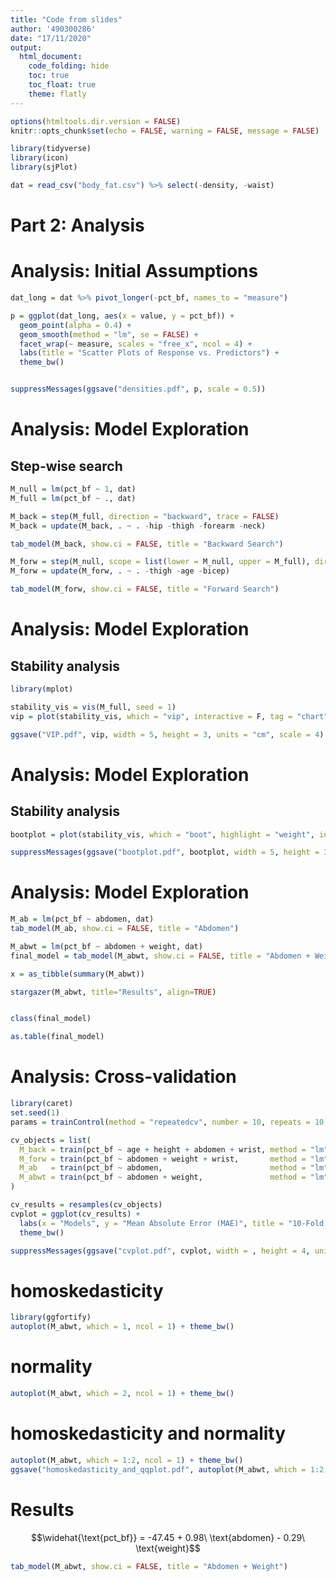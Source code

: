 ---
title: "Code from slides"
author: '490300286'
date: "17/11/2020"
output: 
  html_document:
    code_folding: hide
    toc: true
    toc_float: true
    theme: flatly
---


```{r setup, include=FALSE}
options(htmltools.dir.version = FALSE)
knitr::opts_chunk$set(echo = FALSE, warning = FALSE, message = FALSE)

library(tidyverse)
library(icon)
library(sjPlot)

dat = read_csv("body_fat.csv") %>% select(-density, -waist)
```


# Part 2: Analysis



# Analysis: Initial Assumptions


```{r fig.width=12, fig.height=10}
dat_long = dat %>% pivot_longer(-pct_bf, names_to = "measure")

p = ggplot(dat_long, aes(x = value, y = pct_bf)) +
  geom_point(alpha = 0.4) +
  geom_smooth(method = "lm", se = FALSE) +
  facet_wrap(~ measure, scales = "free_x", ncol = 4) +
  labs(title = "Scatter Plots of Response vs. Predictors") +
  theme_bw()


suppressMessages(ggsave("densities.pdf", p, scale = 0.5))
```

# Analysis: Model Exploration

## Step-wise search

```{r}
M_null = lm(pct_bf ~ 1, dat)
M_full = lm(pct_bf ~ ., dat)
```

```{r}
M_back = step(M_full, direction = "backward", trace = FALSE)
M_back = update(M_back, . ~ . -hip -thigh -forearm -neck)

tab_model(M_back, show.ci = FALSE, title = "Backward Search")
```

```{r}
M_forw = step(M_null, scope = list(lower = M_null, upper = M_full), direction = "forward", trace = FALSE)
M_forw = update(M_forw, . ~ . -thigh -age -bicep)

tab_model(M_forw, show.ci = FALSE, title = "Forward Search")
```


# Analysis: Model Exploration

## Stability analysis

```{r results='asis', eval=TRUE}
library(mplot)

stability_vis = vis(M_full, seed = 1)
vip = plot(stability_vis, which = "vip", interactive = F, tag = "chart")

ggsave("VIP.pdf", vip, width = 5, height = 3, units = "cm", scale = 4)


```

# Analysis: Model Exploration

## Stability analysis

```{r results='asis', eval=TRUE}
bootplot = plot(stability_vis, which = "boot", highlight = "weight", interactive = F, tag = "chart")

suppressMessages(ggsave("bootplot.pdf", bootplot, width = 5, height = 3, units = "cm", scale = 4))

```


# Analysis: Model Exploration


```{r}
M_ab = lm(pct_bf ~ abdomen, dat)
tab_model(M_ab, show.ci = FALSE, title = "Abdomen")
```

```{r}
M_abwt = lm(pct_bf ~ abdomen + weight, dat)
final_model = tab_model(M_abwt, show.ci = FALSE, title = "Abdomen + Weight")

x = as_tibble(summary(M_abwt))

stargazer(M_abwt, title="Results", align=TRUE)


class(final_model)

as.table(final_model)
```


# Analysis: Cross-validation 


```{r eval=TRUE}
library(caret)
set.seed(1)
params = trainControl(method = "repeatedcv", number = 10, repeats = 10, verboseIter = FALSE, allowParallel = FALSE)

cv_objects = list(
  M_back = train(pct_bf ~ age + height + abdomen + wrist, method = "lm", data = dat, trControl = params),
  M_forw = train(pct_bf ~ abdomen + weight + wrist,       method = "lm", data = dat, trControl = params),
  M_ab   = train(pct_bf ~ abdomen,                        method = "lm", data = dat, trControl = params),
  M_abwt = train(pct_bf ~ abdomen + weight,               method = "lm", data = dat, trControl = params)
)

cv_results = resamples(cv_objects)
cvplot = ggplot(cv_results) +
  labs(x = "Models", y = "Mean Absolute Error (MAE)", title = "10-Fold CV Performance") +
  theme_bw()

suppressMessages(ggsave("cvplot.pdf", cvplot, width = , height = 4, units = "cm", scale = 4))
```



# homoskedasticity

```{r, fig.height=3, fig.width=5}
library(ggfortify)
autoplot(M_abwt, which = 1, ncol = 1) + theme_bw()

```

# normality

```{r, fig.height=3, fig.width=5}
autoplot(M_abwt, which = 2, ncol = 1) + theme_bw()
```

# homoskedasticity and normality

```{r}
autoplot(M_abwt, which = 1:2, ncol = 1) + theme_bw()
ggsave("homoskedasticity_and_qqplot.pdf", autoplot(M_abwt, which = 1:2, ncol = 1) + theme_bw(), width = 4, height = 4, units = "cm", scale = 4)
```


# Results

$$\widehat{\text{pct_bf}} = -47.45 + 0.98\ \text{abdomen} - 0.29\ \text{weight}$$


```{r}
tab_model(M_abwt, show.ci = FALSE, title = "Abdomen + Weight")
```

